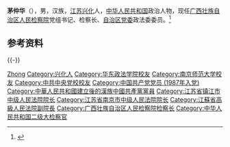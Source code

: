 {{Infobox officeholder
| 姓名          = 茅仲华
| 性別                      = 男
| 民族                        = [[汉族|汉族]]
| 出生日期                  = {{birth year and age|1965|10}}
| 出生地點                  = 
| 國籍                      = {{中华人民共和国}}
| 政黨                      = {{中国共产党}}
| 母校                      = [[华东政法学院|华东政法学院]]<br>[[南京师范大学|南京师范大学]]
}}
'''茅仲华'''（{{bd|1965年|10月||catIdx=Mao茅}}），男，汉族，[[江苏|江苏]][[兴化市|兴化]]人，[[中华人民共和国|中华人民共和国]]政治人物，现任[[广西壮族自治区人民检察院|广西壮族自治区人民检察院]]党组书记、检察长、[[中国共产党广西壮族自治区委员会|自治区党委]]政法委委员。<ref>{{Cite news|title=刘有明当选广西壮族自治区人大常委会副主任 茅仲华当选自治区检察院检察长|url=http://district.ce.cn/newarea/sddy/202101/25/t20210125_36256913_1.shtml|accessdate=2021-01-25|date=2021-01-25|work=中国经济网|archive-date=2021-01-31|archive-url=https://web.archive.org/web/20210131012649/http://district.ce.cn/newarea/sddy/202101/25/t20210125_36256913_1.shtml|dead-url=no}}</ref>

== 参考资料 ==
{{reflist}}

{{-}}
{{start box}}
{{s-legal|prc-proc}}
{{s-before|[[崔智友_(1957年)|崔智友]]}}
{{s-title|[[广西壮族自治区人民检察院|广西壮族自治区人民检察院]]检察长|2021年1月－}}
{{s-inc}}
{{end box}}
{{广西壮族自治区领导人}}

{{Authority control}}
{{DEFAULTSORT:Mao茅}}
[[Category:茅姓|Zhong]]
[[Category:兴化人|Category:兴化人]]
[[Category:华东政法学院校友|Category:华东政法学院校友]]
[[Category:南京师范大学校友|Category:南京师范大学校友]]
[[Category:中共中央党校校友|Category:中共中央党校校友]]
[[Category:中国共产党党员_(1987年入党)|Category:中国共产党党员 (1987年入党)]]
[[Category:中華人民共和國建立後的漢族中國共產黨黨員|Category:中華人民共和國建立後的漢族中國共產黨黨員]]
[[Category:江苏省镇江市中级人民法院院长|Category:江苏省镇江市中级人民法院院长]]
[[Category:江苏省南京市中级人民法院院长|Category:江苏省南京市中级人民法院院长]]
[[Category:江蘇省高級人民法院副院長|Category:江蘇省高級人民法院副院長]]
[[Category:广西壮族自治区人民检察院检察长|Category:广西壮族自治区人民检察院检察长]]
[[Category:中华人民共和国二级大检察官|Category:中华人民共和国二级大检察官]]

{{中国政治人物小作品}}